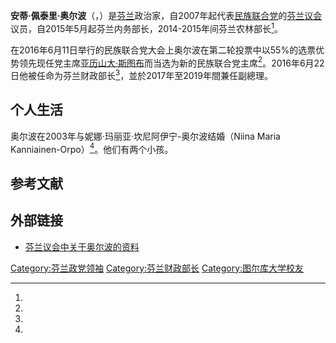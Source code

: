 {{Infobox officeholder
 | name               = 佩泰里·奥尔波
 | native_name        = Petteri Orpo
 | native_name_lang   = fi
 | image              = Petteri Orpo 2017 Kokoomus 03.jpg
 | image_size         = 150px
 | smallimage         = 
 | alt                = 
 | caption            = 
 | order              = 
 | office             = 芬兰财政部长
 | term_start         = 2016年6月22日
 | term_end           = 2019年6月6日
 | president          = 
 | primeminister      = [[尤哈·西皮莱|尤哈·西皮莱]]
 | predecessor        = [[亚历山大·斯图布|亚历山大·斯图布]]
 | successor          = Mika Lintilä
 | order2             = 
 | office2            = 芬兰内务部长
 | term_start2        = 2015年5月29日
 | term_end2          = 2016年6月22日
 | president2         = 
 | primeminister2     = [[尤哈·西皮莱|尤哈·西皮莱]]
 | predecessor2       = {{tsl|en|Päivi Räsänen|拜依维·莱塞宁}}
 | successor2         = {{tsl|en|Paula Risikko|保拉·里西科}}
 | order3             = 
 | office3            = 芬兰农林业部长
 | primeminister3     = [[亚历山大·斯图布|亚历山大·斯图布]]
 | term_start3        = 2014年6月24日
 | term_end3          = 2015年5月29日
 | predecessor3       = Jari Koskinen
 | successor3         = Kimmo Tiilikainen
 | parliament4        = 芬兰议会
 | constituency_MP4   = [[西南芬兰区|西南芬兰]]选区
 | term_start4        = 2007年3月21日
 | term_end4          = 
 | office5            = [[民族联合党_(芬兰)|民族联合党]]主席
 | term_start5        = 2016年6月11日
 | term_end5          = 
 | predecessor5       = [[亚历山大·斯图布|亚历山大·斯图布]]
 | successor5         = 
 <!-- Personal data -->
 | sex             = 
 | birth_date      = {{Birth date and age|1969|11|03}}
 | birth_place     = 芬兰[[克于利厄|克于利厄]]
 | death_date      =  <!-- {{Death date and age|YYYY|MM|DD|YYYY|MM|DD}} -->
 | death_place     = 
 | nationality     = {{FIN}}
 | party           = [[民族联合党_(芬兰)|民族联合党]]
 | spouse          = Niina Maria Kanniainen-Orpo
 | residence       = 
 | education       = 社会科学硕士
 | alma_mater      = [[图尔库大学|图尔库大学]]
 | occupation      = 
 | profession      = 
 | known_for       = 
 | cabinet         = 
 | committees      = 
 | portfolio       = 
 | religion        = 
 | awards          = 
 | blank1          = 
 | data1           = 
 | signature       = 
 | signature_alt   = 
 | website         = {{URL|http://orpo.fi/}}
 | footnotes       = 
}}
'''安蒂·佩泰里·奥尔波'''（{{lang-fi|'''Antti Petteri Orpo'''}}，{{bd|1969年|11月3日||catIdx=Orpo}}）是[[芬兰|芬兰]]政治家，自2007年起代表[[民族联合党_(芬兰)|民族联合党]]的[[芬兰议会|芬兰议会]]议员，自2015年5月起芬兰内务部长，2014-2015年间芬兰农林部长<ref name="yihui"/>。

在2016年6月11日举行的民族联合党大会上奥尔波在第二轮投票中以55%的选票优势领先现任党主席[[亚历山大·斯图布|亚历山大·斯图布]]而当选为新的民族联合党主席<ref name="yle_pj"/>。2016年6月22日他被任命为芬兰财政部长<ref name="HS_kok"/>，並於2017年至2019年間兼任副總理。

== 个人生活 ==
奥尔波在2003年与妮娜·玛丽亚·坎尼阿伊宁-奥尔波结婚（Niina Maria Kanniainen-Orpo）<ref name="yihui"/>。他们有两个小孩。

== 参考文献 ==
{{Reflist|2|refs=
<ref name="yihui">{{cite web | url = https://www.eduskunta.fi/FI/kansanedustajat/Sivut/947.aspx | title = Kansanedustajat » Petteri Orpo | language = fi | publisher = 芬兰议会 | date =  | accessdate = 2016-06-11 }}</ref>

<ref name="yle_pj">{{cite web | url = http://yle.fi/uutiset/orpo_nousee_kokoomuksen_puheenjohtajaksi/8950140 | title = Orpo nousee kokoomuksen puheenjohtajaksi | author = Annette Blencowe | quote =  | format =  | language = fi | publisher = [[芬兰广播公司|芬兰广播公司]]（Yle） | date = 2016-06-11 | accessdate = 2016-06-11 | archive-date = 2016-06-14 | archive-url = https://web.archive.org/web/20160614203800/http://yle.fi/uutiset/orpo_nousee_kokoomuksen_puheenjohtajaksi/8950140 | dead-url = no }}</ref>

<ref name="HS_kok">{{cite web | url = http://www.hs.fi/kotimaa/a1466563986909 | title = Kokoomusministereiden nimitykset vahvistettiin | author = Jarno Hartikainen | language = fi | publisher = [[赫尔辛基日报|赫尔辛基日报]]（Helsingin Sanomat） | date = 2016-06-22 | accessdate = 2016-06-22 | archive-date = 2016-06-22 | archive-url = https://web.archive.org/web/20160622120012/http://www.hs.fi/kotimaa/a1466563986909 | dead-url = no }}</ref>
}}

== 外部链接 ==
{{commonscat|Petteri Orpo}}
* [https://www.eduskunta.fi/EN/kansanedustajat/Pages/947.aspx 芬兰议会中关于奥尔波的资料]{{Wayback|url=https://www.eduskunta.fi/EN/kansanedustajat/Pages/947.aspx |date=20181130154715 }} {{en}} {{fi}} {{sv}}

{{Authority control}}
{{DEFAULTSORT:Orpo, Petteri}}

[[Category:芬兰政党领袖|Category:芬兰政党领袖]]
[[Category:芬兰财政部长|Category:芬兰财政部长]]
[[Category:图尔库大学校友|Category:图尔库大学校友]]